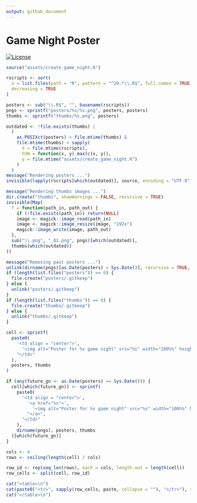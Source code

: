 ```yaml
---
output: github_document
---
```


<!-- README.md is generated from README.Rmd. Please edit that file -->

# Game Night Poster

<!-- badges: start -->
[![License](https://img.shields.io/github/license/mcanouil/game-night)](LICENSE)
<!-- badges: end -->

```r
source("assets/create_game_night.R")

rscripts <- sort(
  x = list.files(path = "R", pattern = "^20.*\\.R$", full.names = TRUE),
  decreasing = TRUE
)

posters <- sub("\\.R$", "", basename(rscripts))
pngs <- sprintf("posters/%s/%s.png", posters, posters)
thumbs <- sprintf("thumbs/%s.png", posters)

outdated <- !file.exists(thumbs) |
  (
    as.POSIXct(posters) > file.mtime(thumbs) &
    file.mtime(thumbs) < sapply(
      X = file.mtime(rscripts),
      FUN = function(x, y) max(c(x, y)),
      y = file.mtime("assets/create_game_night.R")
    )
  )
message("Rendering posters ...")
invisible(lapply(rscripts[which(outdated)], source, encoding = "UTF-8"))

message("Rendering thumbs images ...")
dir.create("thumbs", showWarnings = FALSE, recursive = TRUE)
invisible(Map(
  f = function(path_in, path_out) {
    if (!file.exists(path_in)) return(NULL)
    image <- magick::image_read(path_in)
    image <- magick::image_resize(image, "192x")
    magick::image_write(image, path_out)
  },
  sub("\\.png", "_01.png", pngs)[which(outdated)],
  thumbs[which(outdated)]
))

message("Removing past posters ...")
unlink(dirname(pngs)[as.Date(posters) < Sys.Date()], recursive = TRUE, force = TRUE)
if (length(list.files("posters")) == 0) {
  file.create("posters/.gitkeep")
} else {
  unlink("posters/.gitkeep")
}
if (length(list.files("thumbs")) == 0) {
  file.create("thumbs/.gitkeep")
} else {
  unlink("thumbs/.gitkeep")
}
```

```r
cell <- sprintf(
  paste0(
    '<td align = "center">',
      '<img alt="Poster for %s game night" src="%s" width="100%%" height="auto" />',
    "</td>"
  ),
  posters, thumbs
)

if (any(future_gn <- as.Date(posters) >= Sys.Date())) {
  cell[which(future_gn)] <- sprintf(
    paste0(
      '<td align = "center">',
        '<a href="%s">',
          '<img alt="Poster for %s game night" src="%s" width="100%%" height="auto" />',
        "</a>",
      "</td>"
    ),
    dirname(pngs), posters, thumbs
  )[which(future_gn)]
}

cols <- 4
rows <- ceiling(length(cell) / cols)

row_id <- rep(seq_len(rows), each = cols, length.out = length(cell))
row_cells <- split(cell, row_id)

cat("<table>\n")
cat(paste0("<tr>", sapply(row_cells, paste, collapse = ""), "</tr>"), sep = "")
cat("</table>\n")
```
